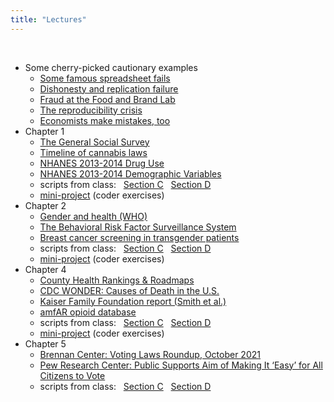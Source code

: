 ```yaml
---
title: "Lectures"
---
```


<br>

- Some cherry-picked cautionary examples
  - [Some famous spreadsheet fails](https://www.webexpenses.com/us/2020/10/financial-fails-business-risks-spreadsheets/)
  - [Dishonesty and replication failure](https://statmodeling.stat.columbia.edu/2021/08/19/a-scandal-in-tedhemia-noted-study-in-psychology-first-fails-to-replicate-but-is-still-promoted-by-npr-then-crumbles-with-striking-evidence-of-data-fraud/)
  - [Fraud at the Food and Brand Lab](https://www.theatlantic.com/health/archive/2018/09/what-is-food-science/571105/)
  - [The reproducibility crisis](https://www.theatlantic.com/science/archive/2018/11/psychologys-replication-crisis-real/576223/)
  - [Economists make mistakes, too](https://www.nytimes.com/2013/04/19/opinion/krugman-the-excel-depression.html)
- Chapter 1
  - [The General Social Survey](https://gss.norc.org/)
  - [Timeline of cannabis laws](https://en.wikipedia.org/wiki/Timeline_of_cannabis_laws_in_the_United_States)
  - [NHANES 2013-2014 Drug Use](https://wwwn.cdc.gov/Nchs/Nhanes/2013-2014/DUQ_H.htm#Codebook)
  - [NHANES 2013-2014 Demographic Variables](https://wwwn.cdc.gov/nchs/nhanes/2013-2014/demo_h.htm#Codebook)
  - scripts from class: &nbsp; [Section C](lectures/gss2016C.R) &nbsp; [Section D](lectures/gss2016D.R)
  - [mini-project](lectures/chap1project.R) (coder exercises)
- Chapter 2
  - [Gender and health (WHO)](https://www.who.int/health-topics/gender#tab=tab_1)
  - [The Behavioral Risk Factor Surveillance System](https://www.cdc.gov/brfss/index.html)
  - [Breast cancer screening in transgender patients](https://pubmed.ncbi.nlm.nih.gov/28828563/)
  - scripts from class: &nbsp; [Section C](lectures/trans_ch2C.R) &nbsp; [Section D](lectures/trans_ch2D.R)
  - [mini-project](lectures/chap2project.R) (coder exercises)
- Chapter 4
  - [County Health Rankings & Roadmaps](https://www.countyhealthrankings.org/explore-health-rankings/rankings-data-documentation)
  - [CDC WONDER: Causes of Death in the U.S.](https://wonder.cdc.gov/ucd-icd10.html)
  - [Kaiser Family Foundation report (Smith et al.)](https://www.kff.org/report-section/implementing-coverage-and-payment-initiatives-benefits-and-pharmacy/)
  - [amfAR opioid database](https://opioid.amfar.org)
  - scripts from class: &nbsp; [Section C](lectures/chap4C.R) &nbsp; [Section D](lectures/chap4D.R)
  - [mini-project](lectures/chap4project.R) (coder exercises)
- Chapter 5
  - [Brennan Center: Voting Laws Roundup, October 2021](https://www.brennancenter.org/our-work/research-reports/voting-laws-roundup-october-2021)
  - [Pew Research Center: Public Supports Aim of Making It ‘Easy’ for All Citizens to Vote](https://www.pewresearch.org/politics/2017/06/28/public-supports-aim-of-making-it-easy-for-all-citizens-to-vote/)
  - scripts from class: &nbsp; [Section C](lectures/chap5C.R) &nbsp; [Section D](lectures/chap5D.R)
